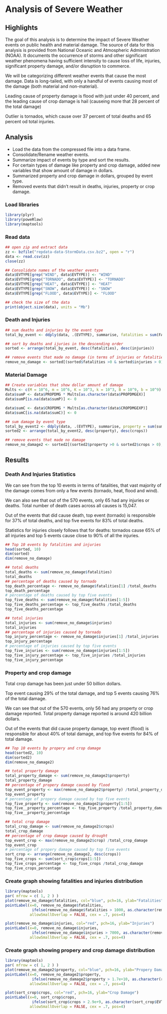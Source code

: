 
Analysis of Severe Weather
========================================================

Highlights
-----------
The goal of this analysis is to determine the impact of Severe Weather events on public health and material damage. The source of data for this analysis is provided from  National Oceanic and Atmospheric Administration (NOAA). It documents the occurrence of storms and other significant weather phenomena having sufficient intensity to cause loss of life, injuries, significant property damage, and/or disruption to commerce. 

We will be categorizing different weather events that cause the most damage. Data is long-tailed, with only a handful of events causing most of the damage (both material and non-material).

Leading cause of property damage is flood with just under 40 percent, and the leading cause of crop damage is hail (causeing more that 28 percent of the total damage)

Outlier is tornados, which cause over 37 percent of total deaths and 65 percent od total injuries. 


Analysis
-------------------

* Load the data from the compressed file into a data frame.
* Consolidate/Rename weather events.
* Summarize impact of events by type and sort the results.
* For certain types of damage like property and crop damage, added new variables that show amount of damage in dollars.
* Summarized property and crop damage in dollars, grouped by event type.
* Removed events that didn't result in deaths, injuries, property or crop damage.

### Load libraries
```{r load_libraries}
library(plyr)
library(poweRlaw)
library(maptools)
```

### Read data
```{r read_data,  cache = TRUE}
## open zip and extract data
zz <- bzfile("repdata-data-StormData.csv.bz2", open = "r")
data <- read.csv(zz)
close(zz)

## Consolidate names of the weather events
data$EVTYPE[grep("WIND", data$EVTYPE)] <- "WIND"
data$EVTYPE[grep("TORNADO", data$EVTYPE)] <- "TORNADO"
data$EVTYPE[grep("HEAT", data$EVTYPE)] <- "HEAT"
data$EVTYPE[grep("SNOW", data$EVTYPE)] <- "SNOW"
data$EVTYPE[grep("FLOOD", data$EVTYPE)] <- "FLOOD"

## check the size of the data
print(object.size(data), units = "Mb")
```

### Death and Injuries
```{r death_injuries}
## sum deaths and injuries by the event type
total_by_event <- ddply(data, .(EVTYPE), summarise, fatalities = sum(FATALITIES), injuries=sum(INJURIES))

## sort by deaths and ijuries in the descending order
sorted <- arrange(total_by_event, desc(fatalities), desc(injuries))

## remove events that made no damage (in terms of injuries or fatalities)
remove_no_damage <- sorted[(sorted$fatalities >0 & sorted$injuries > 0), ]

```

### Material Damage
```{r material_damage}
## Create variables that show dollar amount of damage
Mults <- c(M = 10^6, m = 10^6, K = 10^3, k = 10^3, B = 10^9, b = 10^9)
data$sumP <- data$PROPDMG * Mults[as.character(data$PROPDMGEX)]
data$sumP[is.na(data$sumP)] <- 0

data$sumC <- data$CROPDMG * Mults[as.character(data$CROPDMGEXP)]
data$sumC[is.na(data$sumC)] <- 0

## sum damage by event type
total_by_event2 <- ddply(data, .(EVTYPE), summarise, property = sum(sumP), crops=sum(sumC))
sorted2 <- arrange(total_by_event2, desc(property), desc(crops))

## remove events that made no damage 
remove_no_damage2 <- sorted2[(sorted2$property >0 & sorted2$crops > 0), ]
```

Results
------------

### Death And Injuries Statistics
We can see from the top 10 events in terms of fatalities, that vast majority of the damage comes from only 
a few events (tornado, heat, flood and wind).

We can also see that out of the 570 events, only 65 had any injuries or deaths. Total number of death cases across all causes is 15,047.

Out of the events that did cause death, top event (tornado) is responsible for 37% of total deaths, and top five events for 83% of total deaths.

Statistics for injuries closely follows that for deaths: tornados cause 65% of all injuries and top 5 events cause close to 90% of all the injuries.

```{r analysis_people}
## Top 10 events by fatalities and injuries
head(sorted, 10)
dim(sorted)
dim(remove_no_damage)

## total deaths
total_deaths <- sum(remove_no_damage$fatalities)
total_deaths 
## percentage of deaths caused by tornado
top_death_percentage <- remove_no_damage$fatalities[1] /total_deaths 
top_death_percentage
# percentage of deaths caused by top five events
top_five_deaths <- sum(remove_no_damage$fatalities[1:5])
top_five_deaths_percentage <- top_five_deaths /total_deaths 
top_five_deaths_percentage

## total injuries 
total_injuries <- sum(remove_no_damage$injuries)
total_injuries
## percentage of injuries caused by tornado
top_injury_percentage <- remove_no_damage$injuries[1] /total_injuries
top_injury_percentage
# percentage of injuries caused by top five events
top_five_injuries <- sum(remove_no_damage$injuries[1:5])
top_five_injury_percentage <- top_five_injuries /total_injuries
top_five_injury_percentage
```


### Property and crop damage
Total crop damage has been just under 50 billion dollars. 

Top event causing 29% of the total damage, and top 5 events causing 76% of the total damage.

We can see that out of the 570 events, only 56 had any property or crop damage reported. Total property damage reported is around 420 billion dollars.

Out of the events that did cause property damage, top event (flood) is responsible for about 40% of total damage, and top five events for 84% of total damage.


```{r analysis_property}
## Top 10 events by propery and crop damage
head(sorted2, 10)
dim(sorted2)
dim(remove_no_damage2)

## total property damage
total_property_damage <- sum(remove_no_damage2$property)
total_property_damage
## percentage of propery damage caused by flood
top_event_property <- max(remove_no_damage2$property) /total_property_damage
top_event_property
# percentage of propery damage caused by top five events
top_five_property <- sum(remove_no_damage2$property[1:5])
top_five__property_percentage <- top_five_property /total_property_damage
top_five__property_percentage

## total crop damage
total_crop_damage <- sum(remove_no_damage2$crops)
total_crop_damage
## percentage of crop damage caused by drought
top_event_crop <- max(remove_no_damage2$crop) /total_crop_damage
top_event_crop
# percentage of propery damage caused by top five events
sort_crop <- arrange(remove_no_damage2, desc(crops))
top_five_crops <- sum(sort_crop$crops[1:5])
top_five_crops_percentage <- top_five_crops /total_crop_damage
top_five_crops_percentage
```


### Create graph showing fatalities  and injuries distribution
```{r figure1}
library(maptools)
par( mfrow = c( 1, 2 ) )
plot(remove_no_damage$fatalities, col="blue", pch=16, ylab="Fatalities")
pointLabel(x=0, remove_no_damage$fatalities, 
            ifelse(remove_no_damage$fatalities > 1000, as.character(remove_no_damage$EVTYPE), NA), 
           allowSmallOverlap = FALSE, cex = .7, pos=4)      

plot(remove_no_damage$injuries, col="red", pch=16, ylab="Injuries")
pointLabel(x=0, remove_no_damage$injuries, 
            ifelse(remove_no_damage$injuries > 7000, as.character(remove_no_damage$EVTYPE), NA), 
           allowSmallOverlap = FALSE, cex = .7, pos=4)
```

### Create graph showing propery and crop damage distribution
```{r figure2}
library(maptools)
par( mfrow = c( 1, 2 ) )
plot(remove_no_damage2$property, col="blue", pch=16, ylab="Propery Damage")
pointLabel(x=0, remove_no_damage2$property, 
            ifelse(remove_no_damage2$property > 1.7e+10, as.character(remove_no_damage2$EVTYPE), NA), 
           allowSmallOverlap = FALSE, cex = .7, pos=4)

plot(sort_crop$crops, col="red", pch=16, ylab="Crop Damage")
pointLabel(x=0, sort_crop$crops, 
            ifelse(sort_crop$crops > 2.9e+9, as.character(sort_crop$EVTYPE), NA), 
           allowSmallOverlap = FALSE, cex = .7, pos=4)
```



